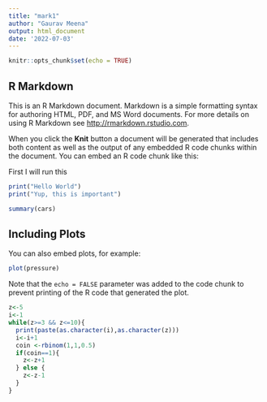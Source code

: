 ```yaml
---
title: "mark1"
author: "Gaurav Meena"
output: html_document
date: '2022-07-03'
---
```


```r
knitr::opts_chunk$set(echo = TRUE)
```

## R Markdown

This is an R Markdown document. Markdown is a simple formatting syntax for authoring HTML, PDF, and MS Word documents. For more details on using R Markdown see <http://rmarkdown.rstudio.com>.

When you click the **Knit** button a document will be generated that includes both content as well as the output of any embedded R code chunks within the document. You can embed an R code chunk like this:

First I will run this

```R
print("Hello World")
print("Yup, this is important")
```

```r
summary(cars)
```

## Including Plots

You can also embed plots, for example:

```r
plot(pressure)
```

Note that the `echo = FALSE` parameter was added to the code chunk to prevent printing of the R code that generated the plot.

```r
z<-5
i<-1
while(z>=3 && z<=10){
  print(paste(as.character(i),as.character(z)))
  i<-i+1
  coin <-rbinom(1,1,0.5)
  if(coin==1){
    z<-z+1
  } else {
    z<-z-1
  }
}
```